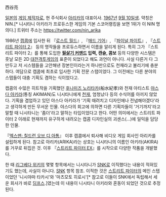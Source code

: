 西谷亮

[[일본]]의 [[게임 제작자]]로, 현 주식회사 [[아리카]]의 대표이사. [[1967년]] [[9월 10일]]생. 약칭은 NIN.[* 니시타니 아키라가 프로듀스한 게임의 기본 스코어랭킹을 보면 1위가 이 NIN 명의다.]
트위터 주소는 https://twitter.com/nin_arika

1986년 [[캡콤]]에 입사한 뒤 『[[로스트 월드]]』, 『[[매드 기어]]』, 『[[파이널 파이트]]』, 『[[스트리트 파이터 2]]』 등의 명작들을 프로듀스하면서 이름을 알리게 된다. 특히 그가 『스트리트 파이터 2』를 통해 도입한 '''[[필살기 커맨드]] 입력, 캔슬, 콤보''' 등의 다양한 시스템은 훗날 모든 2D [[대전격투게임]]의 표준이 되었다고 해도 과언이 아니다. 사실 다른거 다 그만두고 저 시스템들을 고안해낸 장본인이라는거 하나만으로도 천재라고 불리기에 충분하다. 여담으로 캡콤에 최초로 입사한 기획 전문 스탭이었다. 그 이전에는 다른 분야의 스탭들이 대충 기획도 겸하는 식이었다고.

캡콤의 수많은 히트작을 기획했던 [[후나미즈 노리타카]](船水紀孝)와 천재 아티스트 [[야스다 아키라]](통칭 AKIMAN)도 니시타니에게 [[천재]], 엄청났다 등의 수식어를 아끼지 않았다. 기획을 겸업하고 있던 야스다 아키라가 '기획 때려치고 디자인에나 전념해야겠다'라고 생각하게 만든 무서운 인물. 야스다의 회고에 의하면 다른 기획자들이 '거기까지'라고 말할 때 니시타니는 '좀더'라고 말하는 타입이었다고 한다. 어떤 의미에서는 스트리트 파이터 2 이래로 현재까지 유구하게 내려오는 캡콤 디자인실의 괴센스(...)에 일익을 담당한 인물. 

『[[엑스맨: 칠드런 오브 디 아톰]]』 이후 캡콤에서 퇴사해 비디오 게임 회사인 아리카를 설립하게 된다. 참고로 아리카(ARIKA)라는 상호는 니시타니의 이름인 아키라(AKIRA)를 거꾸로 뒤집은 것. 이후 『[[스트리트 파이터 EX]]』를 시작으로 다양한 작품을 개발했다. 

한 때 [[리그베다 위키]]의 몇몇 항목에서는 니시타니가 [[SNK]]로 이직했다는 내용이 적혀있기도 했는데, 사실이 아니다. [[SNK]] 항목 참조. 이적한 것은 [[스트리트 파이터]]의 메인 스탭이었던 '니시야마 타카시'와 '마츠모토 히로시'[* 참고로 이들이 SNK에서 독립해서 세운 회사가 바로 [[딤프스]].]였는데 이 내용이 니시타니 아키라와 혼동이 되었던 것으로 추정된다. 
